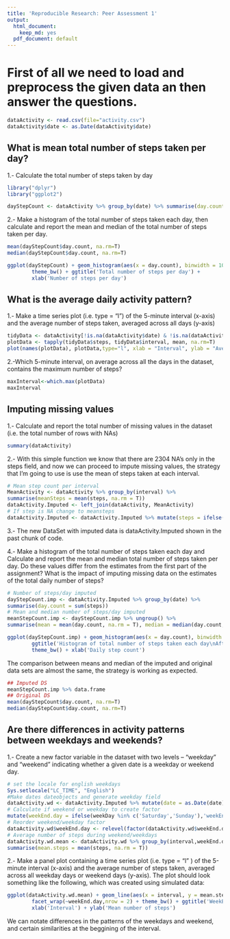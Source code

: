 ```yaml
---
title: 'Reproducible Research: Peer Assessment 1'
output:
  html_document:
    keep_md: yes
  pdf_document: default
---
```

# First of all we need to load and preprocess the given data an then answer the questions.

```r
dataActivity <- read.csv(file="activity.csv")
dataActivity$date <- as.Date(dataActivity$date)
```

## What is mean total number of steps taken per day?

1.- Calculate the total number of steps taken by day

```r

library("dplyr")
library("ggplot2")

dayStepCount <- dataActivity %>% group_by(date) %>% summarise(day.count = sum(steps, na.rm=TRUE))
```

2.- Make a histogram of the total number of steps taken each day, then calculate and report the mean and median of the total number of steps taken per day.

```r
mean(dayStepCount$day.count, na.rm=T)
median(dayStepCount$day.count, na.rm=T)

ggplot(dayStepCount) + geom_histogram(aes(x = day.count), binwidth = 1000) +
        theme_bw() + ggtitle('Total number of steps per day') + 
        xlab('Number of steps per day')
```

## What is the average daily activity pattern?

1.- Make a time series plot (i.e. type = "l") of the 5-minute interval (x-axis) and the average number of steps taken, averaged across all days (y-axis)

```r
tidyData <- dataActivity[!is.na(dataActivity$date) & !is.na(dataActivity$steps),]
plotData <- tapply(tidyData$steps, tidyData$interval, mean, na.rm=T)
plot(names(plotData), plotData,type="l", xlab = "Interval", ylab = "Average Steps")
```

2.-Which 5-minute interval, on average across all the days in the dataset, contains the maximum number of steps?

```r
maxInterval<-which.max(plotData)
maxInterval
```

## Imputing missing values

1.- Calculate and report the total number of missing values in the dataset (i.e. the total number of rows with NAs)

```r
summary(dataActivity)
```

2.- With this simple function we know that there are 2304 NA's only in the steps field, and now we can proceed to impute missing values, the strategy that I'm going to use is use the mean of steps taken at each interval.

```r
# Mean step count per interval
MeanActivity <- dataActivity %>% group_by(interval) %>% 
summarise(meanSteps = mean(steps, na.rm = T))
dataActivity.Imputed <- left_join(dataActivity, MeanActivity)
# If step is NA change to meansteps
dataActivity.Imputed <- dataActivity.Imputed %>% mutate(steps = ifelse(is.na(steps),round(meanSteps,0),steps))
```

3.- The new DataSet with imputed data is dataActivity.Imputed shown in the past chunk of code.

4.- Make a histogram of the total number of steps taken each day and Calculate and report the mean and median total number of steps taken per day. Do these values differ from the estimates from the first part of the assignment? What is the impact of imputing missing data on the estimates of the total daily number of steps?

```r
# Number of steps/day imputed
dayStepCount.imp <- dataActivity.Imputed %>% group_by(date) %>% 
summarise(day.count = sum(steps))
# Mean and median number of steps/day imputed
meanStepCount.imp <- dayStepCount.imp %>% ungroup() %>% 
summarise(mean = mean(day.count, na.rm = T), median = median(day.count, na.rm = T))

ggplot(dayStepCount.imp) + geom_histogram(aes(x = day.count), binwidth = 1000) + 
        ggtitle('Histogram of total number of steps taken each day\nAfter imputation') + 
        theme_bw() + xlab('Daily step count')
```

The comparison between means and median of the imputed and original data sets are almost the same, the strategy is working as expected.

```r
## Imputed DS
meanStepCount.imp %>% data.frame
## Original DS
mean(dayStepCount$day.count, na.rm=T)
median(dayStepCount$day.count, na.rm=T)
```

## Are there differences in activity patterns between weekdays and weekends?

1.- Create a new factor variable in the dataset with two levels -- "weekday" and "weekend" indicating whether a given date is a weekday or weekend day.

```r
# set the locale for english weekdays
Sys.setlocale("LC_TIME", "English")
#Make dates dateobjects and generate weekday field
dataActivity.wd <- dataActivity.Imputed %>% mutate(date = as.Date(date), weekDay = weekdays(date)) %>%
# Calculate if weekend or weekday to create factor
mutate(weekEnd.day = ifelse(weekDay %in% c('Saturday','Sunday'),'weekEnd','weekDay'))
# Reorder weekend/weekday factor
dataActivity.wd$weekEnd.day <- relevel(factor(dataActivity.wd$weekEnd.day), ref = 'weekEnd')
# Average number of steps during weekend/weekdays
dataActivity.wd.mean <- dataActivity.wd %>% group_by(interval,weekEnd.day) %>%
summarise(mean.steps = mean(steps, na.rm = T))
```

2.- Make a panel plot containing a time series plot (i.e.  type = "l" ) of the 5-minute interval (x-axis) and the average number of steps taken, averaged across all weekday days or weekend days (y-axis). The plot should look something like the following, which was created using simulated data:

```r
ggplot(dataActivity.wd.mean) + geom_line(aes(x = interval, y = mean.steps)) + 
        facet_wrap(~weekEnd.day,nrow = 2) + theme_bw() + ggtitle('WeekEnd & WeekDay Patterns') + 
        xlab('Interval') + ylab('Mean number of steps')
```

We can notate differences in the patterns of the weekdays and weekend, and certain similarities at the beggining of the interval.